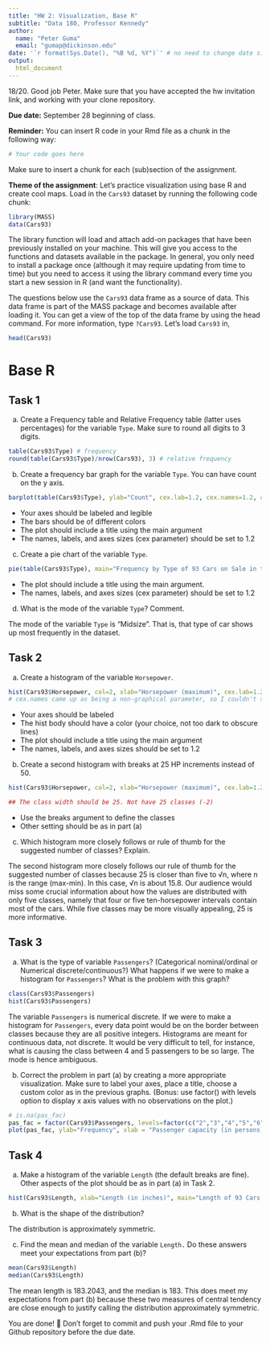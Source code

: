 ```yaml
---
title: "HW 2: Visualization, Base R"
subtitle: "Data 180, Professor Kennedy"
author: 
  name: "Peter Guma"
  email: "gumap@dickinson.edu"
date: '`r format(Sys.Date(), "%B %d, %Y")`' # no need to change date since this line grabs today's date
output: 
  html_document
---
```

18/20. Good job Peter. 
Make sure that you have accepted the hw invitation link, and working with your clone repository.

**Due date:** September 28 beginning of class.

**Reminder:** You can insert R code in your Rmd file as a chunk in the following way:
```r
# Your code goes here
```
Make sure to insert a chunk for each (sub)section of the assignment.

**Theme of the assignment**: Let's practice visualization using base R and create cool maps. Load in the `Cars93` dataset by running the following code chunk:

```r
library(MASS)
data(Cars93)
```

The library function will load and attach add-on packages that have been previously installed on your machine. This will give you access to the functions and datasets available in the package. In general, you only need to install a package once (although it may require updating from time to time) but you need to access it using the library command every time you start a new session in R (and want the functionality). 

The questions below use the `Cars93` data frame as a source of data. This data frame is part of the MASS package and becomes available after loading it. You can get a view of the top of the data frame by using the head command. For more information, type `?Cars93`. Let's load `Cars93` in,
```r
head(Cars93)
```

# Base R
## Task 1
a) Create a Frequency table and Relative Frequency table (latter uses percentages) for the variable `Type`. Make sure to round all digits to 3 digits.
```r
table(Cars93$Type) # frequency
round(table(Cars93$Type)/nrow(Cars93), 3) # relative frequency
```
b) Create a frequency bar graph for the variable `Type`. You can have count on the y axis.
```r
barplot(table(Cars93$Type), ylab="Count", cex.lab=1.2, cex.names=1.2, cex.axis=1.2, col=c(2,3,4,5,6,7), xlab = "Type of Car", main="Frequency by Type of 93 Cars on Sale in the USA in 1993", space=1.8)
```

*	Your axes should be labeled and legible
*	The bars should be of different colors
*	The plot should include a title using the main argument
*	The names, labels, and axes sizes (cex parameter) should be set to 1.2

c) Create a pie chart of the variable `Type`.
```r
pie(table(Cars93$Type), main="Frequency by Type of 93 Cars on Sale in the USA in 1993", cex=1.2)
```

* The plot should include a title using the main argument.
*	The names, labels, and axes sizes (cex parameter) should be set to 1.2

d) What is the mode of the variable `Type`? Comment.

The mode of the variable `Type` is "Midsize". That is, that type of car shows up most frequently in the dataset.

## Task 2 
a) Create a histogram of the variable `Horsepower`.
```r
hist(Cars93$Horsepower, col=2, xlab="Horsepower (maximum)", cex.lab=1.2, cex.axis=1.2, main="Frequency by Horsepower of 93 Cars on Sale in the USA in 1993")
# cex.names came up as being a non-graphical parameter, so I couldn't specify it
```

*	Your axes should be labeled
*	The hist body should have a color (your choice, not too dark to obscure lines) 
*	The plot should include a title using the main argument
*	The names, labels, and axes sizes should be set to 1.2

b) Create a second histogram with breaks at 25 HP increments instead of 50.
```r
hist(Cars93$Horsepower, col=2, xlab="Horsepower (maximum)", cex.lab=1.2, cex.axis=1.2, main="Frequency by Horsepower of 93 Cars on Sale in the USA in 1993", breaks=25)

## The class width should be 25. Not have 25 classes (-2)
```

* Use the breaks argument to define the classes
* Other setting should be as in part (a)

c) Which histogram more closely follows or rule of thumb for the suggested number of classes? Explain.

The second histogram more closely follows our rule of thumb for the suggested number of classes because 25 is closer than five to √n, where n is the range (max-min). In this case, √n is about 15.8. Our audience would miss some crucial information about how the values are distributed with only five classes, namely that four or five ten-horsepower intervals contain most of the cars. While five classes may be more visually appealing, 25 is more informative.

## Task 3 
a) What is the type of variable `Passengers`? (Categorical nominal/ordinal or Numerical discrete/continuous?) What happens if we were to make a histogram for `Passengers`? What is the problem with this graph?
```r
class(Cars93$Passengers)
hist(Cars93$Passengers)
```
The variable `Passengers` is numerical discrete. If we were to make a histogram for `Passengers`, every data point would be on the border between classes because they are all positive integers. Histograms are meant for continuous data, not discrete. It would be very difficult to tell, for instance, what is causing the class between 4 and 5 passengers to be so large. The mode is hence ambiguous.

b) Correct the problem in part (a) by creating a more appropriate visualization. Make sure to label your axes, place a title, choose a custom color as in the previous graphs. (Bonus: use factor() with levels option to display x axis values with no observations on the plot.)
```r
# is.na(pas_fac)
pas_fac = factor(Cars93$Passengers, levels=factor(c("2","3","4","5","6","7","8")))
plot(pas_fac, ylab="Frequency", xlab = "Passenger capacity (in persons)", main="Passenger Capacity of 93 Cars on Sale in the USA in 1993", col=15)
```

## Task 4 
a) Make a histogram of the variable `Length` (the default breaks are fine). Other aspects of the plot should be as in part (a) in Task 2.
```r
hist(Cars93$Length, xlab="Length (in inches)", main="Length of 93 Cars on Sale in the USA in 1993", cex.lab=1.2, cex.axis=1.2, col=4)
```

b) What is the shape of the distribution?

The distribution is approximately symmetric.

c) Find the mean and median of the variable `Length.` Do these answers meet your expectations from part (b)?
```r
mean(Cars93$Length)
median(Cars93$Length)
```
The mean length is 183.2043, and the median is 183. This does meet my expectations from part (b) because these two measures of central tendency are close enough to justify calling the distribution approximately symmetric.

You are done! 🏁 Don't forget to commit and push your .Rmd file to your Github repository before the due date.


